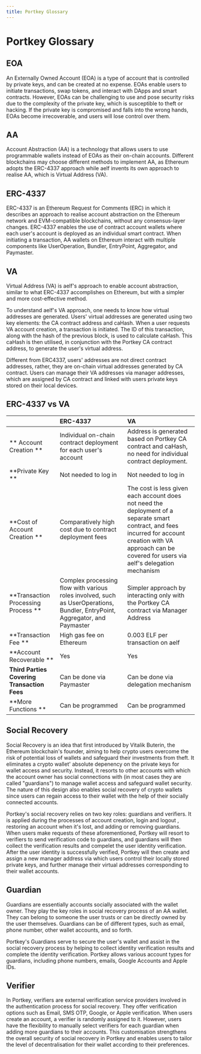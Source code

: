 ```yaml
---
title: Portkey Glossary
---
```


# Portkey Glossary

## EOA

An Externally Owned Account (EOA) is a type of account that is controlled by private keys, and can be created at no expense. EOAs enable users to initiate transactions, swap tokens, and interact with DApps and smart contracts. However, EOAs can be challenging to use and pose security risks due to the complexity of the private key, which is susceptible to theft or hacking. If the private key is compromised and falls into the wrong hands, EOAs become irrecoverable, and users will lose control over them.

## AA

Account Abstraction (AA) is a technology that allows users to use programmable wallets instead of EOAs as their on-chain accounts. Different blockchains may choose different methods to implement AA, as Ethereum adopts the ERC-4337 approach while aelf invents its own approach to realise AA, which is Virtual Address (VA).

## ERC-4337

ERC-4337 is an Ethereum Request for Comments (ERC) in which it describes an approach to realise account abstraction on the Ethereum network and EVM-compatible blockchains, without any consensus-layer changes. ERC-4337 enables the use of contract account wallets where each user's account is deployed as an individual smart contract. When initiating a transaction, AA wallets on Ethereum interact with multiple components like UserOperation, Bundler, EntryPoint, Aggregator, and Paymaster.

## VA

Virtual Address (VA) is aelf's approach to enable account abstraction, similar to what ERC-4337 accomplishes on Ethereum, but with a simpler and more cost-effective method.

To understand aelf's VA approach, one needs to know how virtual addresses are generated. Users' virtual addresses are generated using two key elements: the CA contract address and caHash. When a user requests VA account creation, a transaction is initiated. The ID of this transaction, along with the hash of the previous block, is used to calculate caHash. This caHash is then utilised, in conjunction with the Portkey CA contract address, to generate the user's virtual address.

Different from ERC4337, users' addresses are not direct contract addresses, rather, they are on-chain virtual addresses generated by CA contract. Users can manage their VA addresses via manager addresses, which are assigned by CA contract and linked with users private keys stored on their local devices.

## ERC-4337 vs VA

|                                             | ERC-4337                                                                                                                    | VA                                                                                                                                                                                                              |
| ------------------------------------------- | :-------------------------------------------------------------------------------------------------------------------------- | :-------------------------------------------------------------------------------------------------------------------------------------------------------------------------------------------------------------- |
| ** Account Creation **                      | Individual on-chain contract deployment for each user's account                                                             | Address is generated based on Portkey CA contract and caHash, no need for individual contract deployment.                                                                                                       |
| **Private Key **                            | Not needed to log in                                                                                                        | Not needed to log in                                                                                                                                                                                            |
| **Cost of Account Creation **               | Comparatively high cost due to contract deployment fees                                                                     | The cost is less given each account does not need the deployment of a separate smart contract, and fees incurred for account creation with VA approach can be covered for users via aelf's delegation mechanism |
| **Transaction Processing Process **         | Complex processing flow with various roles involved, such as UserOperations, Bundler, EntryPoint, Aggregator, and Paymaster | Simpler approach by interacting only with the Portkey CA contract via Manager Address                                                                                                                           |
| **Transaction Fee **                        | High gas fee on Ethereum                                                                                                    | 0.003 ELF per transaction on aelf                                                                                                                                                                               |
| **Account Recoverable **                    | Yes                                                                                                                         | Yes                                                                                                                                                                                                             |
| **Third Parties Covering Transaction Fees** | Can be done via Paymaster                                                                                                   | Can be done via delegation mechanism                                                                                                                                                                            |
| **More Functions **                         | Can be programmed                                                                                                           | Can be programmed                                                                                                                                                                                               |

## Social Recovery

Social Recovery is an idea that first introduced by Vitalik Buterin, the Ethereum blockchain's founder, aiming to help crypto users overcome the risk of potential loss of wallets and safeguard their investments from theft. It eliminates a crypto wallet' absolute depenency on the private keys for wallet access and security. Instead, it resorts to other accounts with which the account owner has social connections with (in most cases they are called "guardians") to manage wallet access and safeguard wallet security. The nature of this design also enables social recovery of crypto wallets since users can regain access to their wallet with the help of their socially connected accounts.

Portkey's social recovery relies on two key roles: guardians and verifiers. It is applied during the processes of account creation, login and logout , restoring an account when it's lost, and adding or removing guardians. When users make requests of these aforementioned, Portkey will resort to verifiers to send verification code to guardians, and guardians will then collect the verification results and compelet the user identity verification. After the user identity is successfully verified, Portkey will then create and assign a new manager address via which users control their locally stored private keys, and further manage their virtual addresses corresponding to their wallet accounts.

## Guardian

Guardians are essentially accounts socially associated with the wallet owner. They play the key roles in social recovery process of an AA wallet. They can belong to someone the user trusts or can be directly owned by the user themselves. Guardians can be of different types, such as email, phone number, other wallet accounts, and so forth.  

Portkey's Guardians serve to secure the user's wallet and assist in the social recovery process by helping to collect identity verification results and complete the identity verification. Portkey allows various account types for guardians, including phone numbers, emails, Google Accounts and Apple IDs.

## Verifier

In Portkey, verifiers are external verification service providers involved in the authentication process for social recovery. They offer verification options such as Email, SMS OTP, Google, or Apple verification. When users create an account, a verifier is randomly assigned to it. However, users have the flexibility to manually select verifiers for each guardian when adding more guardians to their accounts. This customisation strengthens the overall security of social recovery in Portkey and enables users to tailor the level of decentralisation for their wallet according to their preferences.
